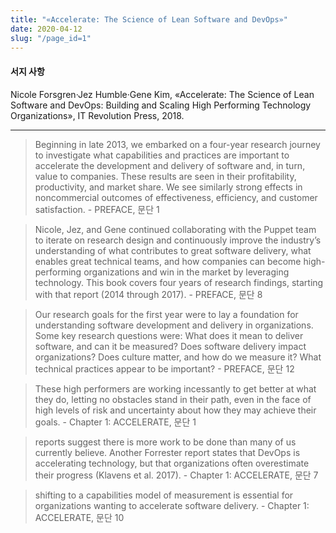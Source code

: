 ```yaml
---
title: "«Accelerate: The Science of Lean Software and DevOps»"
date: 2020-04-12
slug: "/page_id=1"
---
```


#### 서지 사항

Nicole Forsgren·Jez Humble·Gene Kim, «Accelerate: The Science of Lean Software and DevOps: Building and Scaling High Performing Technology Organizations», IT Revolution Press, 2018.

---

> Beginning in late 2013, we embarked on a four-year research journey to investigate what capabilities and practices are important to accelerate the development and delivery of software and, in turn, value to companies. These results are seen in their profitability, productivity, and market share. We see similarly strong effects in noncommercial outcomes of effectiveness, efficiency, and customer satisfaction. - PREFACE, 문단 1

> Nicole, Jez, and Gene continued collaborating with the Puppet team to iterate on research design and continuously improve the industry’s understanding of what contributes to great software delivery, what enables great technical teams, and how companies can become high-performing organizations and win in the market by leveraging technology. This book covers four years of research findings, starting with that report (2014 through 2017). - PREFACE, 문단 8

> Our research goals for the first year were to lay a foundation for understanding software development and delivery in organizations. Some key research questions were:
> What does it mean to deliver software, and can it be measured?
> Does software delivery impact organizations?
> Does culture matter, and how do we measure it?
> What technical practices appear to be important? - PREFACE, 문단 12

> These high performers are working incessantly to get better at what they do, letting no obstacles stand in their path, even in the face of high levels of risk and uncertainty about how they may achieve their goals. - Chapter 1: ACCELERATE, 문단 1

> reports suggest there is more work to be done than many of us currently believe. Another Forrester report states that DevOps is accelerating technology, but that organizations often overestimate their progress (Klavens et al. 2017). - Chapter 1: ACCELERATE, 문단 7

> shifting to a capabilities model of measurement is essential for organizations wanting to accelerate software delivery. - Chapter 1: ACCELERATE, 문단 10
